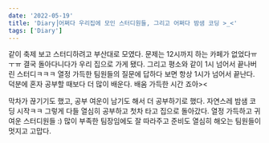 ```yaml
---
date: '2022-05-19'
title: 'Diary⎟어쩌다 우리집에 모인 스터디원들, 그리고 어쩌다 밤샘 코딩 >_<'
tags: ['Diary']
---
```


같이 축제 보고 스터디하려고 부산대로 모였다. 문제는 12시까지 하는 카페가 없었다ㅠㅜㅠ
결국 돌아다니다가 우리 집으로 가게 됐다. 그리고 평소와 같이 1시 넘어서 끝나버린 스터디ㅋㅋㅋ
열정 가득한 팀원들의 질문에 답하다 보면 항상 1시가 넘어서 끝난다. 
덕분에 혼자 공부할 때보다 더 많이 배운다. 배움 가득한 시간 죠아><

막차가 끊기기도 했고, 공부 여운이 남기도 해서 더 공부하기로 했다. 자연스레 밤샘 코딩 시작ㅋㅋ
그렇게 다들 열심히 공부하고 첫차 타고 집으로 돌아갔다. 열정 가득하고 귀여운 스터디원들 :)
많이 부족한 팀장임에도 잘 따라주고 준비도 열심히 해오는 팀원들이 멋지고 고맙다.